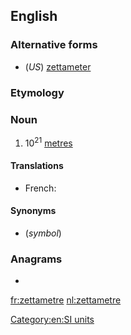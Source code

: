 {{also|zettamètre|zetta-metre}}
==English==

===Alternative forms===
* (''US'') [[zettameter]]

===Etymology===
{{prefix|en|zetta|metre}}

===Noun===
{{en-noun}}

# 10<sup>21</sup> [[metre]]s

====Translations====
{{trans-top|10^21 metres}}
* French: {{t+|fr|zettamètre|m}}
{{trans-mid}}
{{trans-bottom}}

====Synonyms====
* {{l|en|Zm}} (''symbol'')

===Anagrams===
* {{l|en|zettameter}}

[[Category:en:SI units]]

[[fr:zettametre]]
[[nl:zettametre]]